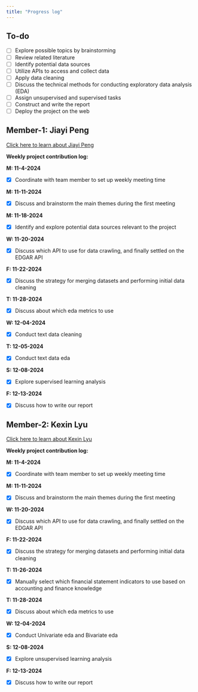 ```yaml
---
title: "Progress log"
---
```


## To-do

* [ ] Explore possible topics by brainstorming
* [ ] Review related literature
* [ ] Identify potential data sources
* [ ] Utilize APIs to access and collect data
* [ ] Apply data cleaning
* [ ] Discuss the technical methods for conducting exploratory data analysis (EDA)
* [ ] Assign unsupervised and supervised tasks
* [ ] Construct and write the report
* [ ] Deploy the project on the web


## Member-1: Jiayi Peng

[Click here to learn about Jiayi Peng](../Collaborators.qmd)

**Weekly project contribution log:**


**M: 11-4-2024** 

* [x] Coordinate with team member to set up weekly meeting time 

**M: 11-11-2024** 

* [x] Discuss and brainstorm the main themes during the first meeting 

**M: 11-18-2024** 

* [x] Identify and explore potential data sources relevant to the project

**W: 11-20-2024** 

* [x] Discuss which API to use for data crawling, and finally settled on the EDGAR API

**F: 11-22-2024** 

* [x] Discuss the strategy for merging datasets and performing initial data cleaning

**T: 11-28-2024** 

* [x] Discuss about which eda metrics to use

**W: 12-04-2024** 

* [x] Conduct text data cleaning

**T: 12-05-2024** 

* [x] Conduct text data eda

**S: 12-08-2024** 

* [x] Explore supervised learning analysis

**F: 12-13-2024** 

* [x] Discuss how to write our report


## Member-2: Kexin Lyu

[Click here to learn about Kexin Lyu](../Collaborators.qmd)

**Weekly project contribution log:**


**M: 11-4-2024** 

* [x] Coordinate with team member to set up weekly meeting time

**M: 11-11-2024** 

* [x] Discuss and brainstorm the main themes during the first meeting

**W: 11-20-2024** 

* [x] Discuss which API to use for data crawling, and finally settled on the EDGAR API

**F: 11-22-2024** 

* [x] Discuss the strategy for merging datasets and performing initial data cleaning

**T: 11-26-2024** 

* [x] Manually select which financial statement indicators to use based on accounting and finance knowledge

**T: 11-28-2024** 

* [x] Discuss about which eda metrics to use

**W: 12-04-2024** 

* [x] Conduct Univariate eda and Bivariate eda

**S: 12-08-2024** 

* [x] Explore unsupervised learning analysis

**F: 12-13-2024** 

* [x] Discuss how to write our report
